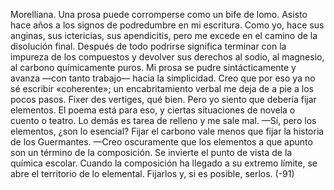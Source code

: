 Morelliana.
Una prosa puede corromperse como un bife de lomo. Asisto hace años a los
signos de podredumbre en mi escritura. Como yo, hace sus anginas, sus
ictericias, sus apendicitis, pero me excede en el camino de la disolución final.
Después de todo podrirse significa terminar con la impureza de los compuestos
y devolver sus derechos al sodio, al magnesio, al carbono químicamente puros.
Mi prosa se pudre sintácticamente y avanza —con tanto trabajo— hacia la
simplicidad. Creo que por eso ya no sé escribir «coherente»; un encabritamiento
verbal me deja de a pie a los pocos pasos. Fixer des vertiges, qué bien. Pero yo
siento que debería fijar elementos. El poema está para eso, y ciertas situaciones
de novela o cuento o teatro. Lo demás es tarea de relleno y me sale mal.
—Sí, pero los elementos, ¿son lo esencial? Fijar el carbono vale menos que fijar
la historia de los Guermantes.
—Creo oscuramente que los elementos a que apunto son un término de la
composición. Se invierte el punto de vista de la química escolar. Cuando la
composición ha llegado a su extremo límite, se abre el territorio de lo elemental.
Fijarlos y, si es posible, serlos.
(-91)
